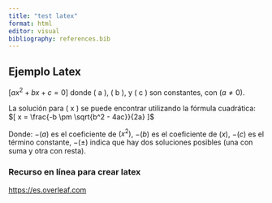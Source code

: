 ```yaml
---
title: "test latex"
format: html
editor: visual
bibliography: references.bib
---
```


## Ejemplo Latex

$[ ax^2 + bx + c = 0 ]$ donde ( a ), ( b ), y ( c ) son constantes, con $( a \neq 0 )$.

La solución para ( x ) se puede encontrar utilizando la fórmula cuadrática: $[ x = \frac{-b \pm \sqrt{b^2 - 4ac}}{2a} ]$

Donde: $- ( a )$ es el coeficiente de $( x^2 )$, $- ( b )$ es el coeficiente de $( x )$, $- ( c )$ es el término constante, $- ( \pm )$ indica que hay dos soluciones posibles (una con suma y otra con resta).

### Recurso en línea para crear latex

<https://es.overleaf.com>

